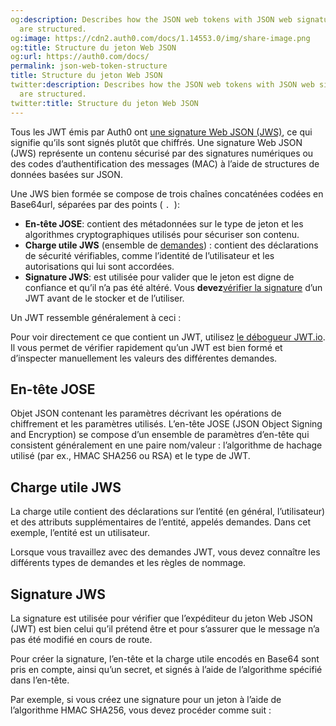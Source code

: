 ```yaml
---
og:description: Describes how the JSON web tokens with JSON web signatures (JWSs)
  are structured.
og:image: https://cdn2.auth0.com/docs/1.14553.0/img/share-image.png
og:title: Structure du jeton Web JSON
og:url: https://auth0.com/docs/
permalink: json-web-token-structure
title: Structure du jeton Web JSON
twitter:description: Describes how the JSON web tokens with JSON web signatures (JWSs)
  are structured.
twitter:title: Structure du jeton Web JSON
---
```


Tous les JWT émis par Auth0 ont [une signature Web JSON (JWS)](https://tools.ietf.org/html/rfc7515), ce qui signifie qu’ils sont signés plutôt que chiffrés. Une signature Web JSON (JWS) représente un contenu sécurisé par des signatures numériques ou des codes d’authentification des messages (MAC) à l’aide de structures de données basées sur JSON.

Une JWS bien formée se compose de trois chaînes concaténées codées en Base64url, séparées par des points ( `. `):

* **En-tête JOSE**: contient des métadonnées sur le type de jeton et les algorithmes cryptographiques utilisés pour sécuriser son contenu.
* **Charge utile JWS** (ensemble de [demandes](https://tools.ietf.org/html/rfc7519#section-4)) : contient des déclarations de sécurité vérifiables, comme l’identité de l’utilisateur et les autorisations qui lui sont accordées.
* **Signature JWS**: est utilisée pour valider que le jeton est digne de confiance et qu’il n’a pas été altéré. Vous **devez**[vérifier la signature](/security/tokens/json-web-tokens/validate-json-web-tokens) d’un JWT avant de le stocker et de l’utiliser.

Un JWT ressemble généralement à ceci :

Pour voir directement ce que contient un JWT, utilisez [le débogueur JWT.io](http://jwt.io). Il vous permet de vérifier rapidement qu’un JWT est bien formé et d’inspecter manuellement les valeurs des différentes demandes.



## En-tête JOSE

Objet JSON contenant les paramètres décrivant les opérations de chiffrement et les paramètres utilisés.  L’en-tête JOSE (JSON Object Signing and Encryption) se compose d’un ensemble de paramètres d’en-tête qui consistent généralement en une paire nom/valeur : l’algorithme de hachage utilisé (par ex., HMAC SHA256 ou RSA) et le type de JWT.



## Charge utile JWS

La charge utile contient des déclarations sur l’entité (en général, l’utilisateur) et des attributs supplémentaires de l’entité, appelés demandes. Dans cet exemple, l’entité est un utilisateur.



Lorsque vous travaillez avec des demandes JWT, vous devez connaître les différents types de demandes et les règles de nommage.

## Signature JWS

La signature est utilisée pour vérifier que l’expéditeur du jeton Web JSON (JWT) est bien celui qu’il prétend être et pour s’assurer que le message n’a pas été modifié en cours de route.

Pour créer la signature, l’en-tête et la charge utile encodés en Base64 sont pris en compte, ainsi qu’un secret, et signés à l’aide de l’algorithme spécifié dans l’en-tête.

Par exemple, si vous créez une signature pour un jeton à l’aide de l’algorithme HMAC SHA256, vous devez procéder comme suit :